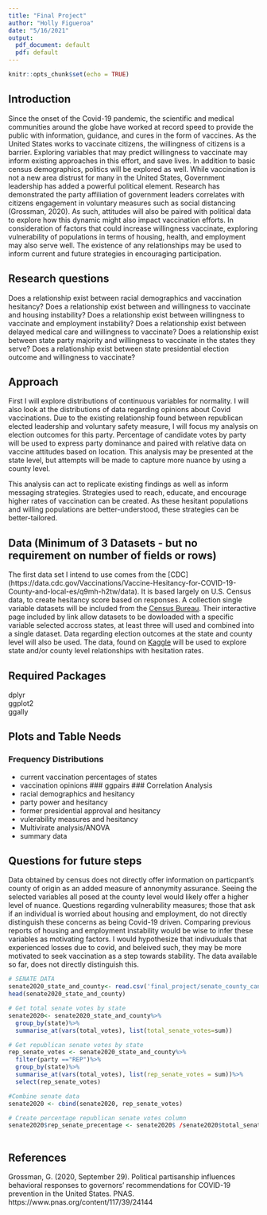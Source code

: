 ```yaml
---
title: "Final Project"
author: "Holly Figueroa"
date: "5/16/2021"
output:
  pdf_document: default
  pdf: default
---
```


```r
knitr::opts_chunk$set(echo = TRUE)
```

## Introduction

Since the onset of the Covid-19 pandemic, the scientific and medical communities around the globe have worked at record speed to provide the public with information, guidance, and cures in the form of vaccines. As the United States works to vaccinate citizens, the willingness of citizens is a barrier. Exploring variables that may predict willingness to vaccinate may inform existing approaches in this effort, and save lives. In addition to basic census demographics, politics will be explored as well. While vaccination is not a new area distrust for many in the United States, Government leadership has added a powerful political element. Research has demonstrated the party affiliation of government leaders correlates with citizens engagement in voluntary measures such as social distancing (Grossman, 2020). As such, attitudes will also be paired with political data to explore how this dynamic might also impact vaccination efforts. In consideration of factors that could increase willingness vaccinate, exploring vulnerability of populations in terms of housing, health, and employment may also serve well. The existence of any relationships may be used to inform current and future strategies in encouraging participation.



## Research questions

Does a relationship exist between racial demographics and vaccination hesitancy?
Does a relationship exist between and willingness to vaccinate and housing instability?
Does a relationship exist between willingness to vaccinate and employment instability?
Does a relationship exist between delayed medical care and willingness to vaccinate?
Does a relationship exist between state party majority and willingness to vaccinate in the states they serve?
Does a relationship exist between state presidential election outcome and willingness to vaccinate?


## Approach

First I will explore distributions of continuous variables for normality. I will also look at the distributions of data regarding opinions about Covid vaccinations. Due to the existing relationship found between republican elected leadership and voluntary safety measure, I will focus my analysis on election outcomes for this party. Percentage of candidate votes by party will be used to express party dominance and paired with relative data on vaccine attitudes based on location. This analysis may be presented at the state level, but attempts will be made to capture more nuance by using a county level. 

This analysis can act to replicate existing findings as well as inform messaging strategies. Strategies used to reach, educate, and encourage higher rates of vaccination can be created. As these hesitant populations and willing populations are better-understood, these strategies can be better-tailored. 



## Data  (Minimum of 3 Datasets - but no requirement on number of fields or rows)
The first data set I intend to use comes from the [CDC]
(https://data.cdc.gov/Vaccinations/Vaccine-Hesitancy-for-COVID-19-County-and-local-es/q9mh-h2tw/data). It is based largely on U.S. Census data, to create hesitancy score based on responses. A collection single variable datasets will be included from the [Census Bureau](https://www.census.gov/data-tools/demo/hhp/#/?measures=EVICTFOR&periodSelector=28&areaSelector=st). Their interactive page included by link allow datasets to be dowloaded with a specific variable selected accross states, at least three will used and combined into a single dataset. Data regarding election outcomes at the state and county level will also be used. The data, found on [Kaggle](https://www.kaggle.com/unanimad/us-election-2020) will be used to explore state and/or county level relationships with hesitation rates. 


## Required Packages
dplyr  
ggplot2  
ggally  


## Plots and Table Needs
### Frequency Distributions
* current vaccination percentages of states
* vaccination opinions
### ggpairs
### Correlation Analysis
* racial demographics and hesitancy
* party power and hesitancy
* former presidential approval and hesitancy
* vulerability measures and hesitancy
* Multivirate analysis/ANOVA
* summary data


## Questions for future steps
Data obtained by census does not directly offer information on particpant's county of origin as an added measure of annonymity assurance. Seeing the selected variables all posed at the county level would likely offer a higher level of nuance. Questions regarding vulnerability measures; those that ask if an individual is worried about housing and employment, do not directly distinguish these concerns as being Covid-19 driven. Comparing previous reports of housing and employment instability would be wise to infer these variables as motivating factors. I would hypothesize that indivuduals that experienced losses due to covid, and beleived such, they may be more motivated to seek vaccination as a step towards stability. The data available so far, does not directly distinguish this. 


```r

# SENATE DATA
senate2020_state_and_county<- read.csv('final_project/senate_county_candidate.csv')
head(senate2020_state_and_county)

# Get total senate votes by state
senate2020<- senate2020_state_and_county%>%
  group_by(state)%>%
  summarise_at(vars(total_votes), list(total_senate_votes=sum))

# Get republican senate votes by state
rep_senate_votes <- senate2020_state_and_county%>%
  filter(party =="REP")%>%
  group_by(state)%>%
  summarise_at(vars(total_votes), list(rep_senate_votes = sum))%>%
  select(rep_senate_votes)

#Combine senate data
senate2020 <- cbind(senate2020, rep_senate_votes)

# Create percentage republican senate votes column
senate2020$rep_senate_precentage <- senate2020$ /senate2020$total_senate_votes
  
```

## References

Grossman, G. (2020, September 29). Political partisanship influences behavioral responses to governors’ recommendations for COVID-19 prevention in the United States. PNAS. https://www.pnas.org/content/117/39/24144
